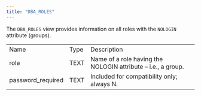 ```yaml
---
title: "DBA_ROLES"
---
```


<div id="dba_roles" class="registered_link"></div>

The `DBA_ROLES` view provides information on all roles with the `NOLOGIN` attribute (groups).

|                   |      |                                                              |
| ----------------- | ---- | ------------------------------------------------------------ |
| Name              | Type | Description                                                  |
| role              | TEXT | Name of a role having the NOLOGIN attribute – i.e., a group. |
| password_required | TEXT | Included for compatibility only; always N.                   |

